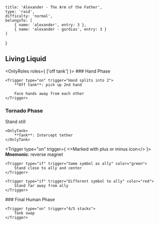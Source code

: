 
    title: 'Alexander - The Arm of the Father',
    type: 'raid',
    difficulty: 'normal',
    belongsTo: [
        { name: 'alexander', entry: 3 },
        { name: 'alexander - gordias', entry: 3 }
    ]
}

## Living Liquid

<OnlyRoles roles={ ['off tank'] }>
    ### Hand Phase

    <Trigger type="on" trigger="Hand splits into 2">
        **Off tank**: pick up 2nd hand

        Face hands away from each other
    </Trigger>
</OnlyRoles>

### Tornado Phase

<Trigger type="on" trigger="Yellow tether from tornado">
    <Trigger type="if" trigger="Tethered" color="gold">
        Stand still
    </Trigger>

    <OnlyTank>
        **Tank**: Intercept tether
    </OnlyTank>
</Trigger>

<Trigger type="on" trigger={ <>Marked with <PlusIcon/> plus or <MinusIcon /> minus icon</> }>
    **Mnemonic**: reverse magnet

    <Trigger type="if" trigger="Same symbol as ally" color="green">
        Stand close to ally and center
    </Trigger>

    <Trigger type="if" trigger="Different symbol to ally" color="red">
        Stand far away from ally
    </Trigger>
</Trigger>

<OnlyTank>
    ### Final Human Phase

    <Trigger type="on" trigger="4/5 stacks">
        Tank swap
    </Trigger>
</OnlyTank>

